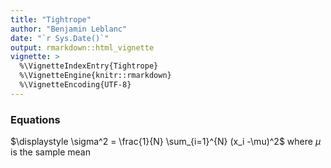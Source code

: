 ```yaml
---
title: "Tightrope"
author: "Benjamin Leblanc"
date: "`r Sys.Date()`"
output: rmarkdown::html_vignette
vignette: >
  %\VignetteIndexEntry{Tightrope}
  %\VignetteEngine{knitr::rmarkdown}
  %\VignetteEncoding{UTF-8}
---
```



### Equations

$\displaystyle \sigma^2 = \frac{1}{N} \sum_{i=1}^{N} (x_i -\mu)^2$ where $\mu$ is the sample mean
